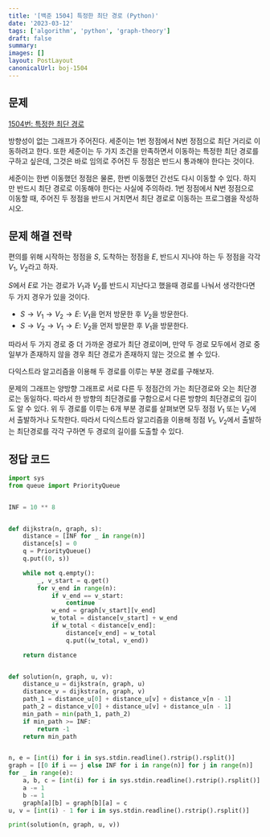 ```yaml
---
title: '[백준 1504] 특정한 최단 경로 (Python)'
date: '2023-03-12'
tags: ['algorithm', 'python', 'graph-theory']
draft: false
summary:
images: []
layout: PostLayout
canonicalUrl: boj-1504
---
```


## 문제

[1504번: 특정한 최단 경로](https://www.acmicpc.net/problem/1504)

방향성이 없는 그래프가 주어진다. 세준이는 1번 정점에서 N번 정점으로 최단 거리로 이동하려고 한다. 또한 세준이는 두 가지 조건을 만족하면서 이동하는 특정한 최단 경로를 구하고 싶은데, 그것은 바로 임의로 주어진 두 정점은 반드시 통과해야 한다는 것이다.

세준이는 한번 이동했던 정점은 물론, 한번 이동했던 간선도 다시 이동할 수 있다. 하지만 반드시 최단 경로로 이동해야 한다는 사실에 주의하라. 1번 정점에서 N번 정점으로 이동할 때, 주어진 두 정점을 반드시 거치면서 최단 경로로 이동하는 프로그램을 작성하시오.

## 문제 해결 전략

편의를 위해 시작하는 정점을 $S$, 도착하는 정점을 $E$, 반드시 지나야 하는 두 정점을 각각 $V_1$, $V_2$라고 하자.

$S$에서 $E$로 가는 경로가 $V_1$과 $V_2$를 반드시 지난다고 했을때 경로를 나눠서 생각한다면 두 가지 경우가 있을 것이다.

- $S → V_1 → V_2 → E$: $V_1$을 먼저 방문한 후 $V_2$을 방문한다.
- $S → V_2 → V_1 → E$: $V_2$을 먼저 방문한 후 $V_1$을 방문한다.

따라서 두 가지 경로 중 더 가까운 경로가 최단 경로이며, 만약 두 경로 모두에서 경로 중 일부가 존재하지 않을 경우 최단 경로가 존재하지 않는 것으로 볼 수 있다.

다익스트라 알고리즘을 이용해 두 경로를 이루는 부분 경로를 구해보자.

문제의 그래프는 양방향 그래프로 서로 다른 두 정점간의 가는 최단경로와 오는 최단경로는 동일하다. 따라서 한 방향의 최단경로를 구함으로서 다른 방향의 최단경로의 길이도 알 수 있다. 위 두 경로를 이루는 6개 부분 경로를 살펴보면 모두 정점 $V_1$ 또는 $V_2$에서 출발하거나 도착한다. 따라서 다익스트라 알고리즘을 이용해 정점 $V_1$, $V_2$에서 출발하는 최단경로를 각각 구하면 두 경로의 길이를 도출할 수 있다.

## 정답 코드

```python
import sys
from queue import PriorityQueue


INF = 10 ** 8


def dijkstra(n, graph, s):
    distance = [INF for _ in range(n)]
    distance[s] = 0
    q = PriorityQueue()
    q.put((0, s))

    while not q.empty():
        _, v_start = q.get()
        for v_end in range(n):
            if v_end == v_start:
                continue
            w_end = graph[v_start][v_end]
            w_total = distance[v_start] + w_end
            if w_total < distance[v_end]:
                distance[v_end] = w_total
                q.put((w_total, v_end))

    return distance


def solution(n, graph, u, v):
    distance_u = dijkstra(n, graph, u)
    distance_v = dijkstra(n, graph, v)
    path_1 = distance_u[0] + distance_u[v] + distance_v[n - 1]
    path_2 = distance_v[0] + distance_u[v] + distance_u[n - 1]
    min_path = min(path_1, path_2)
    if min_path >= INF:
        return -1
    return min_path


n, e = [int(i) for i in sys.stdin.readline().rstrip().rsplit()]
graph = [[0 if i == j else INF for i in range(n)] for j in range(n)]
for _ in range(e):
    a, b, c = [int(i) for i in sys.stdin.readline().rstrip().rsplit()]
    a -= 1
    b -= 1
    graph[a][b] = graph[b][a] = c
u, v = [int(i) - 1 for i in sys.stdin.readline().rstrip().rsplit()]

print(solution(n, graph, u, v))
```
